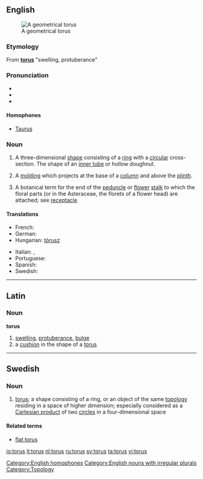 {{was wotd|2007|April|10}}
{{wikipedia}}
{{also|Torus}}
==English==
[[Image:Torus.png|thumb|A geometrical torus]]

===Etymology===
From {{etyl|la}} '''[[#Latin|torus]]''' "swelling, protuberance"

===Pronunciation===
* {{IPA|/ˈtɔːrəs/}}
* {{audio|en-us-torus.ogg|Audio (US)}}
* {{rhymes|ɔːrəs}}

====Homophones====
* [[Taurus]]

===Noun===
{{en-noun|tor|i}}

# {{geometry}} A three-dimensional [[shape]] consisting of a [[ring]] with a [[circular]] cross-section. The shape of an [[inner tube]] or hollow doughnut.
# {{architecture}} A [[molding]] which projects at the base of a [[column]] and above the [[plinth]].
# {{botany}} A botanical term for the end of the [[peduncle]] or [[flower]] [[stalk]] to which the floral parts (or in the Asteraceae, the florets of a flower head) are attached; see [[receptacle]]

====Translations====
{{trans-top|three dimensional shape}}
* French: {{t+|fr|tore|m}}
* German: {{t-|de|Torus}}
* Hungarian: [[tórusz]]
{{trans-mid}}
* Italian: {{t|it|toro|m}},  {{t|it|toroide|m}}
* Portuguese: {{t+|pt|toro|m}}
* Spanish: {{t+|es|toro|m}}
* Swedish: {{t+|sv|torus|c}}
{{trans-bottom}}

[[Category:English homophones]]
[[Category:English nouns with irregular plurals]]
[[Category:Topology]]

----

==Latin==

===Noun===
'''torus'''

# [[swelling]], [[protuberance]], [[bulge]]
# a [[cushion]] in the shape of a [[torus#English|torus]]

----

==Swedish==

===Noun===
{{sv-noun-reg-ar}}
{{infl|sv|noun|g=c}}

# {{context|topology|lang=sv}} [[#English|torus]]; a shape consisting of a ring, or an object of the same [[topology]] residing in a space of higher dimension; especially considered as a [[Cartesian product]] of two [[circle]]s in a four-dimensional space

====Related terms====
* [[flat torus]]

[[io:torus]]
[[it:torus]]
[[nl:torus]]
[[ru:torus]]
[[sv:torus]]
[[ta:torus]]
[[vi:torus]]